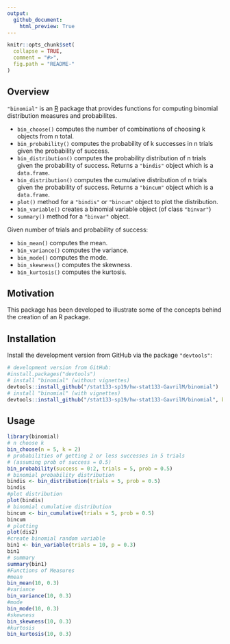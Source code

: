 ```yaml
---
output:
  github_document:
    html_preview: True
---
```


```r
knitr::opts_chunk$set(
  collapse = TRUE,
  comment = "#>",
  fig.path = "README-"
)
```


## Overview

`"binomial"` is an [R](http://www.r-project.org/) package 
that provides functions for computing binomial distribution measures and probabilites.

* `bin_choose()` computes the number of combinations of choosing k objects from n total.
* `bin_probability()` computes the probability of k successes in n trials given the probability of success.
* `bin_distribution()` computes the probability distribution of n trials given the probability of success. Returns a `"bindis"` object which is a `data.frame`.
* `bin_distribution()` computes the cumulative distribution of n trials given the probability of success. Returns a `"bincum"` object which is a `data.frame`.
* `plot()` method for a `"bindis"` or `"bincum"` object to plot the distribution.
* `bin_variable()` creates a binomial variable object (of class `"binvar"`)
* `summary()` method for a `"binvar"` object.
  
Given number of trials and probability of success:

* `bin_mean()` computes the mean.
* `bin_variance()` computes the variance.
* `bin_mode()` computes the mode.
* `bin_skewness()` computes the skewness.
* `bin_kurtosis()` computes the kurtosis.


## Motivation

This package has been developed to illustrate some of the concepts
behind the creation of an R package.


## Installation

Install the development version from GitHub via the package `"devtools"`:

```r
# development version from GitHub:
#install.packages("devtools") 
# install "binomial" (without vignettes)
devtools::install_github("/stat133-sp19/hw-stat133-GavrilM/binomial")
# install "binomial" (with vignettes)
devtools::install_github("/stat133-sp19/hw-stat133-GavrilM/binomial", build_vignettes = TRUE)
```


## Usage

```r
library(binomial)
# n choose k
bin_choose(n = 5, k = 2)
# probabilities of getting 2 or less successes in 5 trials
# (assuming prob of success = 0.5)
bin_probability(success = 0:2, trials = 5, prob = 0.5)
# binomial probability distribution
bindis <- bin_distribution(trials = 5, prob = 0.5)
bindis
#plot distribution
plot(bindis)
# binomial cumulative distribution
bincum <- bin_cumulative(trials = 5, prob = 0.5)
bincum
# plotting 
plot(dis2)
#create binomial random variable
bin1 <- bin_variable(trials = 10, p = 0.3)
bin1
# summary
summary(bin1)
#Functions of Measures
#mean
bin_mean(10, 0.3)
#variance
bin_variance(10, 0.3)
#mode
bin_mode(10, 0.3)
#skewness
bin_skewness(10, 0.3)
#kurtosis
bin_kurtosis(10, 0.3)

```